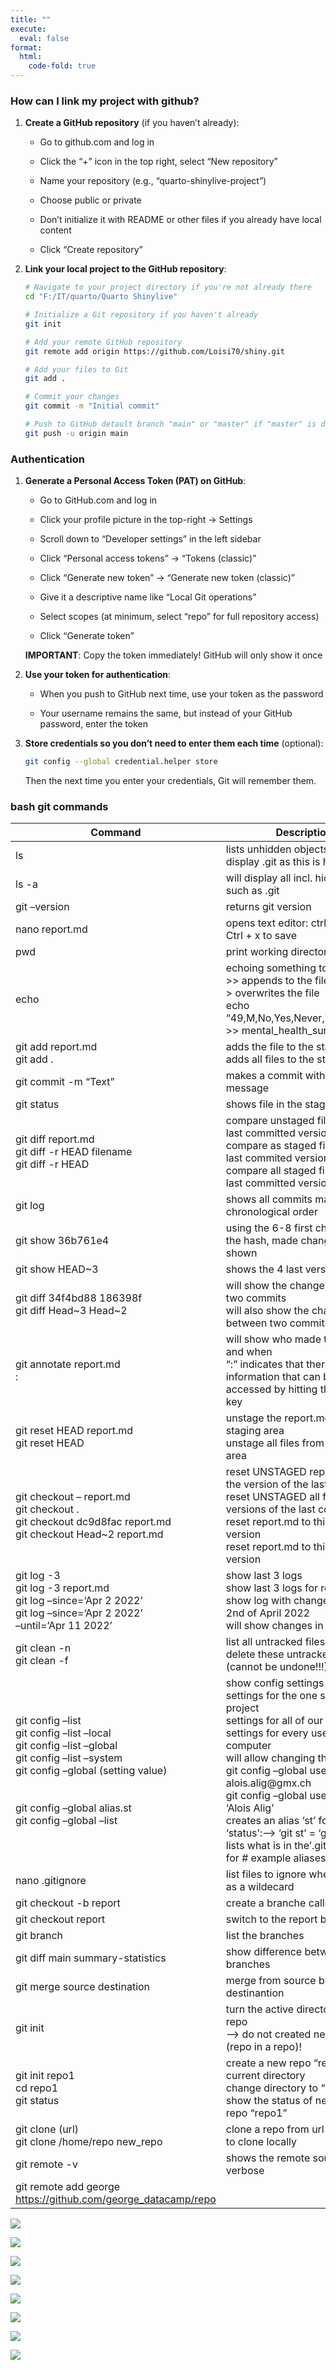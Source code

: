 ```yaml
---
title: ""
execute:
  eval: false
format:
  html: 
    code-fold: true
---
```


### How can I link my project with github?

1.  **Create a GitHub repository** (if you haven't already):

    -   Go to github.com and log in

    -   Click the "+" icon in the top right, select "New repository"

    -   Name your repository (e.g., "quarto-shinylive-project")

    -   Choose public or private

    -   Don't initialize it with README or other files if you already have local content

    -   Click "Create repository"

2.  **Link your local project to the GitHub repository**:

    ```bash
    # Navigate to your project directory if you're not already there
    cd "F:/IT/quarto/Quarto Shinylive"

    # Initialize a Git repository if you haven't already
    git init

    # Add your remote GitHub repository
    git remote add origin https://github.com/Loisi70/shiny.git

    # Add your files to Git
    git add .

    # Commit your changes
    git commit -m "Initial commit"

    # Push to GitHub detault branch "main" or "master" if "master" is default branch
    git push -u origin main  
    ```

### Authentication

1.  **Generate a Personal Access Token (PAT) on GitHub**:

    -   Go to GitHub.com and log in

    -   Click your profile picture in the top-right → Settings

    -   Scroll down to "Developer settings" in the left sidebar

    -   Click "Personal access tokens" → "Tokens (classic)"

    -   Click "Generate new token" → "Generate new token (classic)"

    -   Give it a descriptive name like "Local Git operations"

    -   Select scopes (at minimum, select "repo" for full repository access)

    -   Click "Generate token"

    **IMPORTANT**: Copy the token immediately! GitHub will only show it once

2.  **Use your token for authentication**:

    -   When you push to GitHub next time, use your token as the password

    -   Your username remains the same, but instead of your GitHub password, enter the token

3.  **Store credentials so you don't need to enter them each time** (optional):

    ```bash
    git config --global credential.helper store
    ```

    Then the next time you enter your credentials, Git will remember them.

### bash git commands

+-----------------------------------------------------------------+--------------------------------------------------------------------------------------------+
| Command                                                         | Description                                                                                |
+=================================================================+============================================================================================+
| ls                                                              | lists unhidden objects: will not display .git as this is hidden                            |
+-----------------------------------------------------------------+--------------------------------------------------------------------------------------------+
| ls -a                                                           | will display all incl. hidden files such as .git                                           |
+-----------------------------------------------------------------+--------------------------------------------------------------------------------------------+
| git --version                                                   | returns git version                                                                        |
+-----------------------------------------------------------------+--------------------------------------------------------------------------------------------+
| nano report.md                                                  | opens text editor: ctrl + O and Ctrl + x to save                                           |
+-----------------------------------------------------------------+--------------------------------------------------------------------------------------------+
| pwd                                                             | print working directory                                                                    |
+-----------------------------------------------------------------+--------------------------------------------------------------------------------------------+
| echo                                                            | echoing something to a file,\                                                              |
|                                                                 | \>\> appends to the file and\                                                              |
|                                                                 | \> overwrites the file\                                                                    |
|                                                                 | echo "49,M,No,Yes,Never,Yes,Yes,No" \>\> mental_health_survey.csv                          |
+-----------------------------------------------------------------+--------------------------------------------------------------------------------------------+
| git add report.md\                                              | adds the file to the staging area\                                                         |
| git add .                                                       | adds all files to the staging area                                                         |
+-----------------------------------------------------------------+--------------------------------------------------------------------------------------------+
| git commit -m "Text"                                            | makes a commit with a log message                                                          |
+-----------------------------------------------------------------+--------------------------------------------------------------------------------------------+
| git status                                                      | shows file in the staging area                                                             |
+-----------------------------------------------------------------+--------------------------------------------------------------------------------------------+
| git diff report.md\                                             | compare unstaged file with the last committed version\                                     |
| git diff -r HEAD filename\                                      | compare as staged file with the last commited version\                                     |
| git diff -r HEAD                                                | compare all staged files with the last committed version                                   |
+-----------------------------------------------------------------+--------------------------------------------------------------------------------------------+
| git log                                                         | shows all commits made in chronological order                                              |
+-----------------------------------------------------------------+--------------------------------------------------------------------------------------------+
| git show 36b761e4                                               | using the 6-8 first characters of the hash, made changes are shown                         |
+-----------------------------------------------------------------+--------------------------------------------------------------------------------------------+
| git show HEAD\~3                                                | shows the 4 last versions                                                                  |
+-----------------------------------------------------------------+--------------------------------------------------------------------------------------------+
| git diff 34f4bd88 186398f\                                      | will show the changes between two commits\                                                 |
| git diff Head\~3 Head\~2                                        | will also show the changes between two commits                                             |
+-----------------------------------------------------------------+--------------------------------------------------------------------------------------------+
| git annotate report.md\                                         | will show who made the changes and when\                                                   |
| :                                                               | ":" indicates that there is more information that can be accessed by hitting the space key |
+-----------------------------------------------------------------+--------------------------------------------------------------------------------------------+
| git reset HEAD report.md\                                       | unstage the report.md file from staging area\                                              |
| git reset HEAD                                                  | unstage all files from staging area                                                        |
+-----------------------------------------------------------------+--------------------------------------------------------------------------------------------+
| git checkout -- report.md\                                      | reset UNSTAGED report.md to the version of the last commit\                                |
| git checkout .\                                                 | reset UNSTAGED all files to the versions of the last commit\                               |
| git checkout dc9d8fac report.md\                                | reset report.md to this particular version\                                                |
| git checkout Head\~2 report.md                                  | reset report.md to this particular version                                                 |
+-----------------------------------------------------------------+--------------------------------------------------------------------------------------------+
| git log -3\                                                     | show last 3 logs\                                                                          |
| git log -3 report.md\                                           | show last 3 logs for report.md\                                                            |
| git log --since='Apr 2 2022'\                                   | show log with changes since 2nd of April 2022\                                             |
| git log --since='Apr 2 2022'\                                   | will show changes in range                                                                 |
| --until='Apr 11 2022'                                           |                                                                                            |
+-----------------------------------------------------------------+--------------------------------------------------------------------------------------------+
| git clean -n\                                                   | list all untracked files\                                                                  |
| git clean -f                                                    | delete these untracked files (cannot be undone!!!)                                         |
+-----------------------------------------------------------------+--------------------------------------------------------------------------------------------+
| git config --list\                                              | show config settings\                                                                      |
| git config --list --local\                                      | settings for the one specific project\                                                     |
| git config --list --global\                                     | settings for all of our projects\                                                          |
| git config --list --system\                                     | settings for every users on this computer\                                                 |
| git config --global (setting value)\                            | will allow changing the setting:\                                                          |
| \                                                               | git config --global user.email alois.alig\@gmx.ch\                                         |
| \                                                               | git config --global user.name 'Alois Alig'\                                                |
| git config --global alias.st\                                   | creates an alias 'st' for the 'status':--\> 'git st' = 'git\                               |
| git config --global --list                                      | lists what is in the '.gitconfig' file, for \# example aliases                             |
+-----------------------------------------------------------------+--------------------------------------------------------------------------------------------+
| nano .gitignore                                                 | list files to ignore whereas \* acts as a wildecard                                        |
+-----------------------------------------------------------------+--------------------------------------------------------------------------------------------+
| git checkout -b report                                          | create a branche called report                                                             |
+-----------------------------------------------------------------+--------------------------------------------------------------------------------------------+
| git checkout report                                             | switch to the report branch                                                                |
+-----------------------------------------------------------------+--------------------------------------------------------------------------------------------+
| git branch                                                      | list the branches                                                                          |
+-----------------------------------------------------------------+--------------------------------------------------------------------------------------------+
| git diff main summary-statistics                                | show difference between branches                                                           |
+-----------------------------------------------------------------+--------------------------------------------------------------------------------------------+
| git merge source destination                                    | merge from source branch to destinantion                                                   |
+-----------------------------------------------------------------+--------------------------------------------------------------------------------------------+
| git init                                                        | turn the active directory into a repo\                                                     |
|                                                                 | –\> do not created nested repos (repo in a repo)!                                          |
+-----------------------------------------------------------------+--------------------------------------------------------------------------------------------+
| git init repo1\                                                 | create a new repo "repo1" in the current directory\                                        |
| cd repo1\                                                       | change directory to "repo1"\                                                               |
| git status                                                      | show the status of newly created repo "repo1"                                              |
+-----------------------------------------------------------------+--------------------------------------------------------------------------------------------+
| git clone (url)\                                                | clone a repo from url\                                                                     |
| git clone /home/repo new_repo                                   | to clone locally                                                                           |
+-----------------------------------------------------------------+--------------------------------------------------------------------------------------------+
| git remote -v                                                   | shows the remote source verbose                                                            |
+-----------------------------------------------------------------+--------------------------------------------------------------------------------------------+
| git remote add george <https://github.com/george_datacamp/repo> |                                                                                            |
+-----------------------------------------------------------------+--------------------------------------------------------------------------------------------+

![](images/git/git_repository.PNG)

![](images/git/git_staging_committing.PNG)

![](images/git/git_diff.PNG)

![](images/git/git_diff_recap.PNG)

![](images/git/git_log.PNG)

![](images/git/git_summary.PNG)

![](images/git/git_undo_changes_to_unstaged_files.PNG)

![](images/git/git_unstage_undo.PNG)
